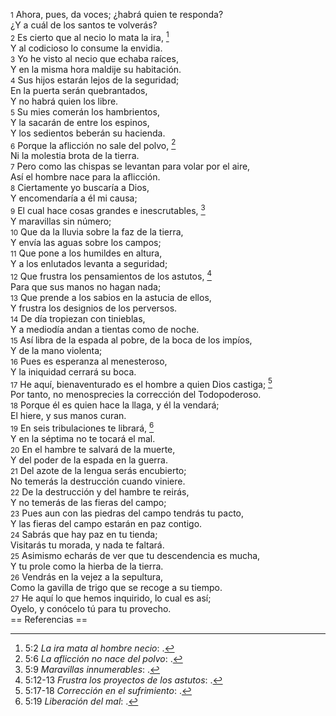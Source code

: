 {{anchor|1}} <small>1</small> Ahora, pues, da voces; ¿habrá quien te responda?<br>
¿Y a cuál de los santos te volverás?<br>
{{anchor|2}} <small>2</small> Es cierto que al necio lo mata la ira, <ref>5:2 ''La ira mata al hombre necio'': {{lib|LU|149|4|2}}.</ref><br>
Y al codicioso lo consume la envidia.<br>
{{anchor|3}} <small>3</small> Yo he visto al necio que echaba raíces,<br>
Y en la misma hora maldije su habitación.<br>
{{anchor|4}} <small>4</small> Sus hijos estarán lejos de la seguridad;<br>
En la puerta serán quebrantados,<br>
Y no habrá quien los libre.<br>
{{anchor|5}} <small>5</small> Su mies comerán los hambrientos,<br>
Y la sacarán de entre los espinos,<br>
Y los sedientos beberán su hacienda.<br>
{{anchor|6}} <small>6</small> Porque la aflicción no sale del polvo, <ref>5:6 ''La aflicción no nace del polvo'': {{lib|LU|148|5|5}}.</ref><br>
Ni la molestia brota de la tierra.<br>
{{anchor|7}} <small>7</small> Pero como las chispas se levantan para volar por el aire,<br>
Así el hombre nace para la aflicción.<br>
{{anchor|8}} <small>8</small> Ciertamente yo buscaría a Dios,<br>
Y encomendaría a él mi causa;<br>
{{anchor|9}} <small>9</small> El cual hace cosas grandes e inescrutables, <ref>5:9 ''Maravillas innumerables'': {{lib|LU|2|1|1}}.</ref><br>
Y maravillas sin número;<br>
{{anchor|10}} <small>10</small> Que da la lluvia sobre la faz de la tierra,<br>
Y envía las aguas sobre los campos;<br>
{{anchor|11}} <small>11</small> Que pone a los humildes en altura,<br>
Y a los enlutados levanta a seguridad;<br>
{{anchor|12}} <small>12</small> Que frustra los pensamientos de los astutos, <ref>5:12-13 ''Frustra los proyectos de los astutos'': {{lib|LU|96|7|6}}.</ref><br>
Para que sus manos no hagan nada;<br>
{{anchor|13}} <small>13</small> Que prende a los sabios en la astucia de ellos,<br>
Y frustra los designios de los perversos.<br>
{{anchor|14}} <small>14</small> De día tropiezan con tinieblas,<br>
Y a mediodía andan a tientas como de noche.<br>
{{anchor|15}} <small>15</small> Así libra de la espada al pobre, de la boca de los impíos,<br>
Y de la mano violenta;<br>
{{anchor|16}} <small>16</small> Pues es esperanza al menesteroso,<br>
Y la iniquidad cerrará su boca.<br>
{{anchor|17}} <small>17</small> He aquí, bienaventurado es el hombre a quien Dios castiga; <ref>5:17-18 ''Corrección en el sufrimiento'': {{lib|LU|148|5|5}}.</ref><br>
Por tanto, no menosprecies la corrección del Todopoderoso.<br>
{{anchor|18}} <small>18</small> Porque él es quien hace la llaga, y él la vendará;<br>
El hiere, y sus manos curan.<br>
{{anchor|19}} <small>19</small> En seis tribulaciones te librará, <ref>5:19 ''Liberación del mal'': {{lib|LU|121|5|11}}.</ref><br>
Y en la séptima no te tocará el mal.<br>
{{anchor|20}} <small>20</small> En el hambre te salvará de la muerte,<br>
Y del poder de la espada en la guerra.<br>
{{anchor|21}} <small>21</small> Del azote de la lengua serás encubierto;<br>
No temerás la destrucción cuando viniere.<br>
{{anchor|22}} <small>22</small> De la destrucción y del hambre te reirás,<br>
Y no temerás de las fieras del campo;<br>
{{anchor|23}} <small>23</small> Pues aun con las piedras del campo tendrás tu pacto,<br>
Y las fieras del campo estarán en paz contigo.<br>
{{anchor|24}} <small>24</small> Sabrás que hay paz en tu tienda;<br>
Visitarás tu morada, y nada te faltará.<br>
{{anchor|25}} <small>25</small> Asimismo echarás de ver que tu descendencia es mucha,<br>
Y tu prole como la hierba de la tierra.<br>
{{anchor|26}} <small>26</small> Vendrás en la vejez a la sepultura,<br>
Como la gavilla de trigo que se recoge a su tiempo.<br>
{{anchor|27}} <small>27</small> He aquí lo que hemos inquirido, lo cual es así;<br>
Oyelo, y conócelo tú para tu provecho.<br>
== Referencias ==

<references />
